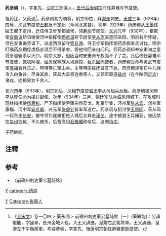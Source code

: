 {{onesource|time=2014-11-26T19:20:47+00:00}}
'''药彦稠'''（{{bd|？||934年|catIdx=Y}}），字象先，[[沙陀|沙陀]]三部落人，[[五代|五代]][[后唐明宗|后唐明宗]]时任静难军节度使。

祖药迁，父药通<ref>《[[全宋文|全宋文]]》卷一〇四 > 藥永圖 > 前磁州刺史藥公墓誌銘〔一〕(藥繼能)：公諱繼能，字國章，應州金城人也。大王父諱遷，皇贈右武衛將軍。王父諱通，皇贈左千牛衛將軍。考諱彥稠，字象先，後唐明宗朝任靜難軍節度使。</ref>。药彦稠初为骑将，明宗即位，拜[[澄州|澄州]]刺史。[[天成_(后唐)|天成]]三年（928年）四月，义武节度使[[王都|王都]]反于[[定州|定州]]（今河北定县），次年（929年）药彦稠从[[王晏球|王晏球]]破王都于定州，迁任侍卫步军都虞侯，领[[寿州|寿州]]节度使。[[长兴|长兴]]元年（930年），枢密使[[安重诲|安重诲]]矫诏唆使河中指挥使[[杨彦温|杨彦温]]将节度使[[李从珂|李从珂]]驱逐回洛阳。明宗有所怀疑，但在安重诲坚请下，派遣西京留守[[索自通|索自通]]、侍卫步军指挥使药彦稠率兵讨伐。明宗叮嘱药彦稠俘虏杨彦温后不得杀害，将他带回亲自问讯。但药彦稠却奉安重诲之意将彦温斩杀以灭口，明宗大怒，但因当时安重诲专权而不了了之。此后改任静难军节度使，[[党项|党项]]阿埋、屈悉保等族入境掳掠，截杀[[回鹘|回鹘]]使者，药彦稠受命与灵武节度使[[康福|康福]]会兵击之，阿埋等亡窜山谷。未等明宗绥抚旨意下达，药彦稠领军自牛儿族攻入白鱼谷，尽诛其族，获其大首领连香等人。又领军驱逐[[盐州|盐州]]（在今陕西[[定边|定边]]）诸戎，掳掠男女千余人。

长兴四年（933年），明宗死后，凤翔节度使潞王李从珂起兵反叛，药彦稠被闵帝[[李从厚|李从厚]]任命为招讨副使。次年（934年）三月，朝廷军队兵临风翔城下。在攻城时羽林指挥使[[杨思权|杨思权]]、严卫指挥使尹晖突然反戈，乱军毕集，泾州军[[张从宾|张从宾]]、邠州军康福、河中军[[安彦威|安彦威]]、兴元军[[张虔钊|张虔钊]]皆率军逃亡。药彦稠与招讨使[[王思同|王思同]]、苌从简一起东走[[长安|长安]]，被守将刘遂雍拒绝入城后又奔走[[潼关|潼关]]，途中被潞王兵捕获，被囚禁在[[华州|华州]]监狱，不久被杀，后晋高祖[[石敬瑭|石敬瑭]]称帝后，追赠[[侍中|侍中]]。

子药继能。

== 注釋 ==
{{reflist}}

== 参考 ==
* 《前磁州刺史藥公墓誌銘》

[[category:唐朝政治人物|Y]]
[[Category:沙陀部人物|Y]]
[[category:药姓|category:药姓]]
[[Category:後唐人|Category:後唐人]]